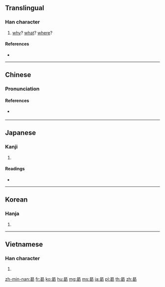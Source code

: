 ==Translingual==

===Han character===
{{Han char|rn=73|rad=曰|as=05|sn=9|four=60727|canj=APVO|ids=⿱曰匃}}

# [[why]]? [[what]]? [[where]]?

====References====
* {{Han ref|kx=0502.100|dkj=14290|dj=0874.150|hdz=21502.100|uh=66F7|ud=26359|bh=AC54|bd=44116}}

----

==Chinese==
{{zh-forms}}

===Pronunciation===
{{zh-pron
|m=hé
|c=hot3
|mn=a̍h
|mc=y
|oc=y
|ma=
|cat=adv,det
}}

====References====
* {{qualifier|Min Nan}} {{thcwd|5014}}

----

==Japanese==

===Kanji===
{{ja-kanji|grade=|rs=曰05}}

# {{defn|lang=ja|sort=曰05}}

====Readings====
* {{ja-readings|on=[[かつ]] (katsu)|kun=[[なに]] (nani), [[なんぞ]] (nanzo), [[いずくんそ]] (izukunso)}}

----

==Korean==

===Hanja===
{{ko-hanja|hangeul=갈|eumhun=|rv=gal|mr=kal|y=kal}}

# {{defn|lang=ko|sort=曰05}}

----

==Vietnamese==

===Han character===
{{vi-hantu|[[hạt]], [[hột]]|rs=曰05}}

# {{defn|lang=vi|sort=曰05}}

[[zh-min-nan:曷]]
[[fr:曷]]
[[ko:曷]]
[[hu:曷]]
[[mg:曷]]
[[ms:曷]]
[[ja:曷]]
[[pl:曷]]
[[th:曷]]
[[zh:曷]]